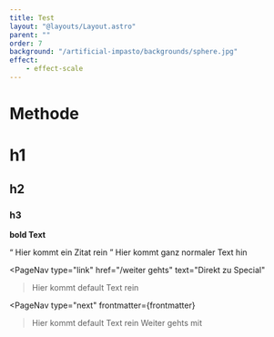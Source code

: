 ```yaml
---
title: Test
layout: "@layouts/Layout.astro"
parent: ""
order: 7
background: "/artificial-impasto/backgrounds/sphere.jpg"
effect: 
    - effect-scale
---
```




# Methode

<Compare client:load before={beforeImg} after={afterImg} maxWidth={1100} value={50} />

# h1
## h2
### h3
<b>bold Text</b><br />

<q class="block border-l-4 border-gray-400 pl-4 italic text-xl">
  Hier kommt ein Zitat rein
</q>
Hier kommt ganz normaler Text hin
<Gallery path="ip-adapter" />

<Compare before={beforeImg} after={afterImg} />


<div class="grid grid-cols-1 lg:grid-cols-3 gap-4 mt-4">

<PageNav 
  type="before" 
  frontmatter={frontmatter} 
/>

<PageNav 
  type="link" 
  href="/weiter gehts" 
  text="Direkt zu Special" 
>Hier kommt default Text rein</PageNav>

<PageNav 
  type="next" 
  frontmatter={frontmatter} 
>Hier kommt default Text rein Weiter gehts mit </PageNav>

</div>



